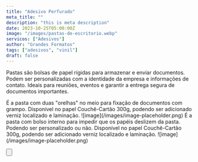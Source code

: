 ```yaml
---
title: "Adesivo Perfurado"
meta_title: ""
description: "this is meta description"
date: 2023-10-25T05:00:00Z
image: "/images/pastas-de-escritorio.webp"
servicos: ["Adesivos"]
author: "Grandes Formatos"
tags: ["adesivos", "vinil"]
draft: false
---
```


Pastas são bolsas de papel rígidas para armazenar e enviar documentos. Podem ser personalizadas com a identidade da empresa e informações de contato. Ideais para reuniões, eventos e garantir a entrega segura de documentos importantes.

<Accordion client:load title="Pasta com Orelha">
É a pasta com duas "orelhas" no meio para fixação de documentos com grampo.
Disponível no papel Couchê-Cartão 300g, podendo ser adicionado verniz localizado e laminação.
![image](/images/image-placeholder.png)

</Accordion>
<Accordion client:load title="Pasta com Bolso">
É a pasta com bolso interno para impedir que os papéis deslizem da pasta.
Podendo ser personalizado ou não.
Disponível no papel Couchê-Cartão 300g, podendo ser adicionado verniz localizado e laminação.
![image](/images/image-placeholder.png)

</Accordion>

<Button
  label="ORÇAMENTO PELO WHATSAPP"
  tag="_blank"
  produto="Pasta de Escritório"
  phoneNumber="5567999005557"
/>
